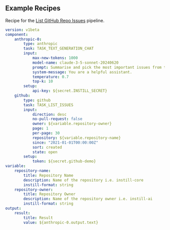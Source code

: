 ## Example Recipes

Recipe for the [List GitHub Repo Issues](https://instill.tech/instill-ai/pipelines/github-demo/playground) pipeline.

```yaml
version: v1beta
component:
    anthropic-0:
        type: anthropic
        task: TASK_TEXT_GENERATION_CHAT
        input:
            max-new-tokens: 1000
            model-name: claude-3-5-sonnet-20240620
            prompt: Summarise and pick the most important issues from this list ${github.output.issues}
            system-message: You are a helpful assistant.
            temperature: 0.7
            top-k: 10
        setup:
            api-key: ${secret.INSTILL_SECRET}
    github:
        type: github
        task: TASK_LIST_ISSUES
        input:
            direction: desc
            no-pull-request: false
            owner: ${variable.repository-owner}
            page: 1
            per-page: 30
            repository: ${variable.repository-name}
            since: "2021-01-01T00:00:00Z"
            sort: created
            state: open
        setup:
            token: ${secret.github-demo}
variable:
    repository-name:
        title: Repository Name
        description: Name of the repository i.e. instill-core
        instill-format: string
    repository-owner:
        title: Repository Owner
        description: Name of the repository owner i.e. instill-ai
        instill-format: string
output:
    result:
        title: Result
        value: ${anthropic-0.output.text}
```